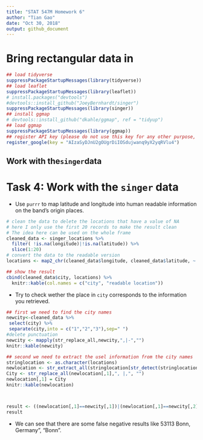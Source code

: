 ```yaml
---
title: "STAT 547M Homework 6"
author: "Tian Gao"
date: "Oct 30, 2018"
output: github_document
---
```


# Bring rectangular data in

```r
## load tidyverse
suppressPackageStartupMessages(library(tidyverse))
## load leaflet
suppressPackageStartupMessages(library(leaflet))
# install.packages("devtools")
#devtools::install_github("JoeyBernhardt/singer")
suppressPackageStartupMessages(library(singer))
## install ggmap
# devtools::install_github("dkahle/ggmap", ref = "tidyup")
## load ggmap
suppressPackageStartupMessages(library(ggmap))
## register API key (please do not use this key for any other purpose, thank you)
register_google(key = "AIzaSyDJnU2gOUgrDiIOSdujwanq9yX2yqRVlu4")


```

## Work with the`singer`data

# Task 4: Work with the `singer` data

* Use `purrr` to map latitude and longitude into human readable information on the band's origin places.

```r
# clean the data to delete the locations that have a value of NA
# here I only use the first 20 records to make the result clean
# The idea here can be used on the whole frame
cleaned_data <- singer_locations %>% 
  filter( !is.na(longitude)|!is.na(latitude)) %>%
  slice(1:20)
# convert the data to the readable version 
locations <- map2_chr(cleaned_data$longitude, cleaned_data$latitude, ~ revgeocode(as.numeric(c(.x, .y))))

## show the result
cbind(cleaned_data$city, locations) %>% 
  knitr::kable(col.names = c("city", "readable location"))
```

* Try to check wether the place in `city` corresponds to the information you retrieved.
```r
## first we need to find the city names
newcity<-cleaned_data %>% 
 select(city) %>% 
 separate(city,into = c("1","2","3"),sep=" ") 
#delete punctuation
newcity <- mapply(str_replace_all,newcity,",|-","") 
knitr::kable(newcity)

## second we need to extract the usel information from the city names
stringlocation <- as.character(locations)
newlocation <- str_extract_all(stringlocation[str_detect(stringlocation,"\\, [A-Z0-9].*[a-z]\\,|\\b[A-Z]{2,}\\b")],"\\, [A-Z0-9].*[a-z]\\,|\\b[A-Z]{2,}\\b",simplify = TRUE)
City <- str_replace_all(newlocation[,1],", |,", "")
newlocation[,1] = City
knitr::kable(newlocation)



result <- ((newlocation[,1]==newcity[,1])|(newlocation[,1]==newcity[,2])|(newlocation[,1]==newcity[,3])|(newlocation[,2]==newcity[,1])|(newlocation[,2]==newcity[,2])|(newlocation[,2]==newcity[,3])|(newlocation[,3]==newcity[,1])|(newlocation[,3]==newcity[,2])|(newlocation[,3]==newcity[,3]))
result

```

*  We can see that there are some false negative results like 53113 Bonn, Germany", "Bonn".